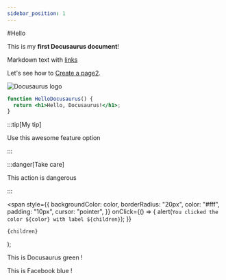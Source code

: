 ```yaml
---
sidebar_position: 1
---
```


#Hello

This is my **first Docusaurus document**!

Markdown text with [links](./intro.md)

<!-- Insted of using relative paths, we will use absolute url paths  -->

<!-- relative path - don't use -->
<!-- Let's see how to [Create a page](../docs/tutorial-basics//create-a-page.md). -->

<!-- absolute path - use this format for creating links -->

Let's see how to [Create a page2](/docs/tutorial-basics/create-a-page).

![Docusaurus logo](/img/docusaurus.png)

```jsx title="src/components/HelloDocusaurus.js"
function HelloDocusaurus() {
  return <h1>Hello, Docusaurus!</h1>;
}
```

:::tip[My tip]

Use this awesome feature option

:::

:::danger[Take care]

This action is dangerous

:::

  <span
    style={{
      backgroundColor: color,
      borderRadius: "20px",
      color: "#fff",
      padding: "10px",
      cursor: "pointer",
    }}
    onClick={() => {
      alert(`You clicked the color ${color} with label ${children}`);
    }}
  >
    {children}
  </span>
);

This is <Highlight color="#25c2a0">Docusaurus green</Highlight> !

This is <Highlight color="#1877F2">Facebook blue</Highlight> !
